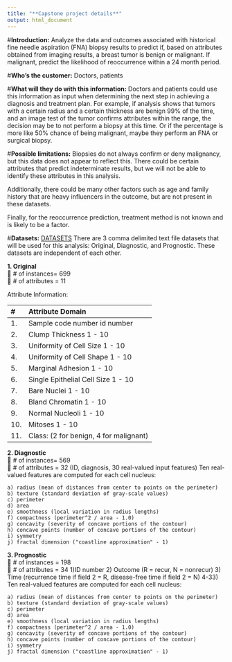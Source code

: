 ```yaml
---
title: "**Capstone project details**"
output: html_document
---
```

#**Introduction:** 
Analyze the data and outcomes associated with historical fine needle aspiration (FNA) biopsy results to predict if, based on attributes obtained from imaging results, a breast tumor is benign or malignant. If malignant, predict the likelihood of reoccurrence within a 24 month period. 	

#**Who’s the customer:** 
Doctors, patients 

#**What will they do with this information:**
Doctors and patients could use this information as input when determining the next step in achieving a diagnosis and treatment plan. For example, if analysis shows that tumors with a certain radius and a certain thickness are benign 99% of the time, and an image test of the tumor confirms attributes within the range, the decision may be to not perform a biopsy at this time. Or if the percentage is more like 50% chance of being malignant, maybe they perform an FNA or surgical biopsy.

#**Possible limitations:** 
Biopsies do not always confirm or deny malignancy, but this data does not appear to reflect this. There could be certain attributes that predict indeterminate results, but we will not be able to identify these attributes in this analysis. 

Additionally, there could be many other factors such as age and family history that are heavy influencers in the outcome, but are not present in these datasets.

Finally, for the reoccurrence prediction, treatment method is not known and is likely to be a factor.

#**Datasets:**
[DATASETS](https://archive.ics.uci.edu/ml/machine-learning-databases/breast-cancer-wisconsin/)
There are 3 comma delimited text file datasets that will be used for this analysis: Original, Diagnostic, and Prognostic. These datasets are independent of each other.   
  
    
**1. Original**   
	# of instances= 699  
	# of attributes = 11

Attribute Information: 

   #  Attribute                     Domain
   -- -----------------------------------------
   1. Sample code number            id number
   2. Clump Thickness               1 - 10
   3. Uniformity of Cell Size       1 - 10
   4. Uniformity of Cell Shape      1 - 10
   5. Marginal Adhesion             1 - 10
   6. Single Epithelial Cell Size   1 - 10
   7. Bare Nuclei                   1 - 10
   8. Bland Chromatin               1 - 10
   9. Normal Nucleoli               1 - 10
   10. Mitoses                      1 - 10
   11. Class:                      (2 for benign, 4 for malignant)

**2. Diagnostic**  
	# of instances= 569  
	# of attributes = 32 (ID, diagnosis, 30 real-valued input features)
Ten real-valued features are computed for each cell nucleus:

	a) radius (mean of distances from center to points on the perimeter)
	b) texture (standard deviation of gray-scale values)
	c) perimeter
	d) area
	e) smoothness (local variation in radius lengths)
	f) compactness (perimeter^2 / area - 1.0)
	g) concavity (severity of concave portions of the contour)
	h) concave points (number of concave portions of the contour)
	i) symmetry 
	j) fractal dimension ("coastline approximation" - 1)

**3. Prognostic**  
	# of instances = 198  
	# of attributes = 34 1)ID number 2) Outcome (R = recur, N = nonrecur)
3) Time (recurrence time if field 2 = R, disease-free time if 
	field 2	= N)
4-33) Ten real-valued features are computed for each cell nucleus:

	a) radius (mean of distances from center to points on the perimeter)
	b) texture (standard deviation of gray-scale values)
	c) perimeter
	d) area
	e) smoothness (local variation in radius lengths)
	f) compactness (perimeter^2 / area - 1.0)
	g) concavity (severity of concave portions of the contour)
	h) concave points (number of concave portions of the contour)
	i) symmetry 
	j) fractal dimension ("coastline approximation" - 1)

